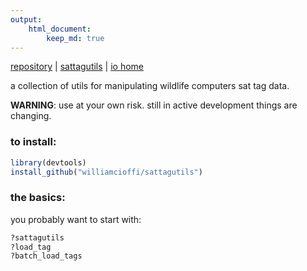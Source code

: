 ```yaml
---
output:
    html_document:
        keep_md: true 
---
```


[repository](https://github.com/williamcioffi/sattagutils) | [sattagutils](https://williamcioffi.github.io/sattagutils) |  [io home](https://williamcioffi.github.io)

a collection of utils for manipulating wildlife computers sat tag data.

**WARNING**: use at your own risk. still in active development things are changing.

### to install:
```r
library(devtools)
install_github("williamcioffi/sattagutils")
```
### the basics:
you probably want to start with:
```r
?sattagutils
?load_tag
?batch_load_tags
```

